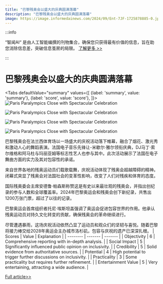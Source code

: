 ```yaml
---
title: "巴黎残奥会以盛大的庆典圆满落幕"
description: "巴黎残奥会以盛大的庆典圆满落幕"
image: https://image.informedainews.com/2024/09/Ent-7JF-1725878885-0.jpg
---
```



:::info

“智闻AI“ 是由人工智能编撰的刊物集合，确保您只获得最有价值的信息，旨在助您消除信息差，突破信息茧房的局限。  [了解更多 >>](/)

:::

# 巴黎残奥会以盛大的庆典圆满落幕


<Tabs
	defaultValue="summary"
	values={[
	{label: 'summary', value: 'summary'},
	{label: 'score', value: 'score'},
]}>
<TabItem value="summary">
<img
  src="https://image.informedainews.com/2024/09/Ent-7JF-1725878885-0.jpg"
  alt="Paris Paralympics Close with Spectacular Celebration"
/>

<img
  src="https://image.informedainews.com/2024/09/Ent-L20-1725878885-1.jpg"
  alt="Paris Paralympics Close with Spectacular Celebration"
/>

<img
  src="https://image.informedainews.com/2024/09/Ent-9N6-1725878885-2.jpg"
  alt="Paris Paralympics Close with Spectacular Celebration"
/>

<img
  src="https://image.informedainews.com/2024/09/Ent-1IV-1725878885-3.jpg"
  alt="Paris Paralympics Close with Spectacular Celebration"
/>



巴黎残奥会在法兰西体育场以一场盛大的庆祝活动落下帷幕，融合了烟花、激光秀和激动人心的舞蹈表演。法国电子音乐先锋让-米歇尔·雅尔领衔庆典，DJ马丁·索尔维格和阿马杜与玛丽亚姆等标志性艺人也参与其中。此次活动展示了法国在电子舞曲方面的实力及其对包容性的承诺。

来自世界各地的残奥运动员们载歌载舞，庆祝活动体现了残奥会超越障碍的精神。闭幕式突显了残奥会对法国社会的变革性影响，改变了人们对残疾和体育的态度。

国际残奥委会主席安德鲁·帕森斯称赞这是有史以来最壮观的残奥会，并指出创纪录的参与人数和全球覆盖率。2024年巴黎奥运会和残奥会创下新纪录，共售出1200万张门票，超过了以往的记录。

巴黎奥运会首席组织者托尼·埃斯坦盖强调了奥运会促进包容世界的作用。他承认残奥运动员对持久文化转变的贡献，确保残奥会的革命继续进行。

尽管遭遇暴雨，这场庆祝活动依然凸显了运动员和观众们的坚韧与喜悦。随着巴黎将接力棒交给2028年奥运会主办城市洛杉矶，包容与庆祝的遗产已深深扎根。
</TabItem>
<TabItem value="score">
	| Scores     | Value   | Explanation |
	| -------- | ------- | ------- |
	| Objectivity  | 6    | Comprehensive reporting with in-depth analysis.    |
	| Social Impact | 5     | Significantly influenced public opinion on inclusivity.    |
	| Credibility    | 5    | Solid evidence from authoritative sources.    |
	| Potential    | 4    | High potential to trigger further discussions on inclusivity.    |
	| Practicality    | 3    | Some practicality but requires further refinement.    |
	| Entertainment Value    | 5    | Very entertaining, attracting a wide audience.    |
</TabItem>
</Tabs>

[Full article>>](https://www.theguardian.com/sport/article/2024/sep/08/paris-gives-paralympics-games-a-send-off-for-the-ages)
